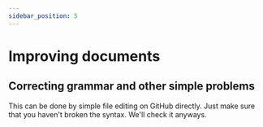 ```yaml
---
sidebar_position: 5
---
```


# Improving documents


<ImproveSection />

## Correcting grammar and other simple problems

This can be done by simple file editing on GitHub directly.
Just make sure that you haven't broken the syntax.
We'll check it anyways.